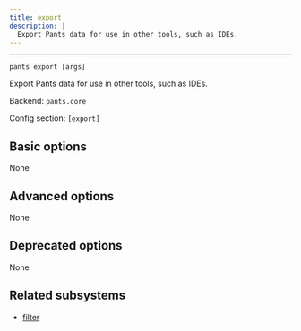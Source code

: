 ```yaml
---
title: export
description: |
  Export Pants data for use in other tools, such as IDEs.
---
```



---

```
pants export [args]
```

Export Pants data for use in other tools, such as IDEs.

Backend: <span className="color--primary">`pants.core`</span>

Config section: <span className="color--primary">`[export]`</span>

<span className={styles.options}>

## Basic options

None

## Advanced options

None

## Deprecated options

None

## Related subsystems

- [filter](../subsystems/filter.mdx)

</span>
